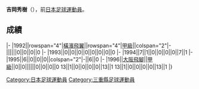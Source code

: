 {{Infobox football biography
|name=吉岡秀樹
|image=
|fullname=吉岡秀樹
|birth_date={{Birth date and age|1972|6|6}}
|cityofbirth=[[三重縣|三重縣]]
|countryofbirth=[[日本|日本]]
|position=[[中场|中场]]
|currentclub=
|years=?-1995<br/>1996
|clubs=[[橫濱飛翼|橫濱飛翼]]<br/>[[大阪飛腳|大阪飛腳]]
|caps(goals)=
|nationalyears=
|nationalteam=
|nationalcaps(goals)=
}}
'''吉岡秀樹'''（{{Bd|1972年|6月6日||}}），前[[日本|日本]][[足球|足球]][[運動員|運動員]]。

==成績==
{{Football player club statistics 1|YYN}}
{{Football player club statistics 2|JPN|YYN}}
|-
|1992||rowspan="4"|[[橫濱飛翼|橫濱飛翼]]||rowspan="4"|[[日本職業足球甲級聯賽|甲級]]||colspan="2"|-||||||0||0||0||0
|-
|1993||0||0||0||0||0||0||0||0
|-
|1994||7||1||0||0||0||0||7||1
|-
|1995||6||0||0||0||colspan="2"|-||6||0
|-
|1996||[[大阪飛腳|大阪飛腳]]||[[日本職業足球甲級聯賽|甲級]]||0||0||||||0||0||0||0
{{Football player club statistics 3|1|JPN}}13||1||0||0||0||0||13||1
{{Football player club statistics 5}}13||1||0||0||0||0||13||1
|}

{{Japan-sport-bio-stub}}
{{Soccer-player-stub}}
[[Category:日本足球運動員|Category:日本足球運動員]]
[[Category:三重縣足球運動員|Category:三重縣足球運動員]]